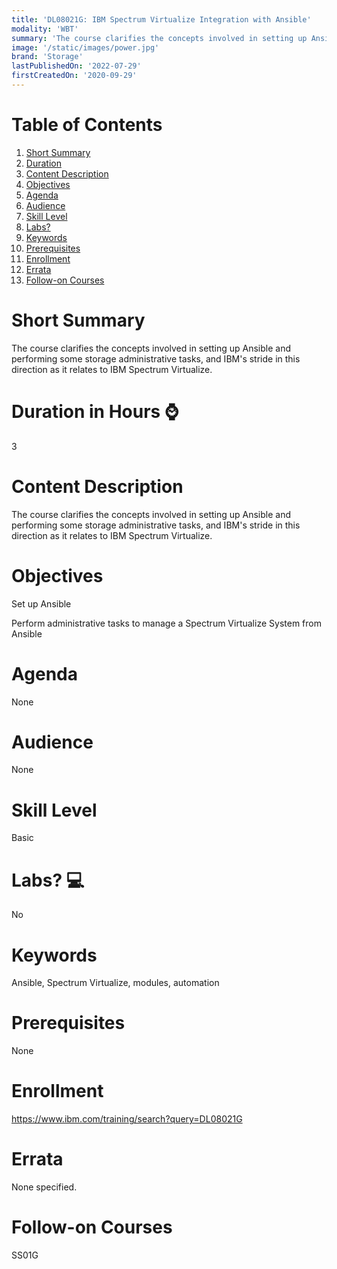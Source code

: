 ```yaml
---
title: 'DL08021G: IBM Spectrum Virtualize Integration with Ansible'
modality: 'WBT'
summary: 'The course clarifies the concepts involved in setting up Ansible and performing some storage administrative tasks, and IBM s stride in this direction as it relates to IBM Spectrum Virtualize.'
image: '/static/images/power.jpg'
brand: 'Storage'
lastPublishedOn: '2022-07-29'
firstCreatedOn: '2020-09-29'
---
```

# Table of Contents
1.  [Short Summary](#short-summary)
2.  [Duration](#duration-in-hours-)
3.  [Content Description](#content-description)
4.  [Objectives](#objectives)
5.  [Agenda](#agenda)
6.  [Audience](#audience)
7.  [Skill Level](#skill-level)
8.  [Labs?](#labs-)
9.  [Keywords](#keywords)
10. [Prerequisites](#prerequisites)
11. [Enrollment](#enrollment)
12. [Errata](#errata)
13. [Follow-on Courses](#follow-on-courses)

# Short Summary
The course clarifies the concepts involved in setting up Ansible and performing some storage administrative tasks, and IBM's stride in this direction as it relates to IBM Spectrum Virtualize.

# Duration in Hours ⌚
3

# Content Description
The course clarifies the concepts involved in setting up Ansible and performing some storage administrative tasks, and IBM's stride in this direction as it relates to IBM Spectrum Virtualize.

# Objectives
Set up Ansible

Perform administrative tasks to manage a Spectrum Virtualize System from Ansible



# Agenda
None

# Audience
None

# Skill Level
Basic               

# Labs? 💻
No

# Keywords
Ansible, Spectrum Virtualize, modules, automation

# Prerequisites
None

# Enrollment
https://www.ibm.com/training/search?query=DL08021G

# Errata
None specified.

# Follow-on Courses
SS01G

